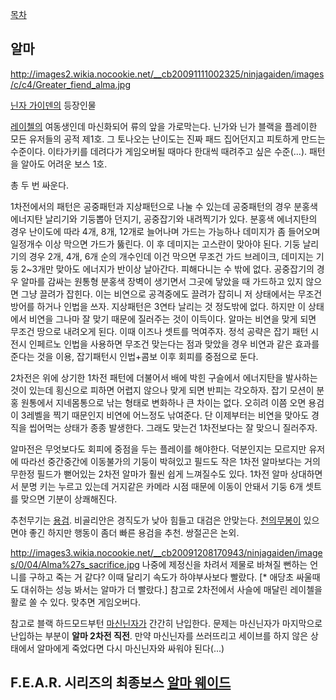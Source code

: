 [[목차]]
== 알마 ==
http://images2.wikia.nocookie.net/__cb20091111002325/ninjagaiden/images/c/c4/Greater_fiend_alma.jpg

[[닌자 가이덴]]의 등장인물

[[레이첼]]의 여동생인데 마신화되어 류의 앞을 가로막는다. 닌가와 닌가 블랙을 플레이한 모든 유저들의 공적 제1호. 그 토나오는 난이도는 진짜 패드 집어던지고 피토하게 만드는 수준이다. 이타가키를 데려다가 게임오버될 때마다 한대씩 때려주고 싶은 수준(...).  패턴을 알아도 어려운 보스 1호.

총 두 번 싸운다.

1차전에서의 패턴은 공중패턴과 지상패턴으로 나눌 수 있는데 공중패턴의 경우 분홍색 에너지탄 날리기와 기둥뽑아 던지기, 공중잡기와 내려찍기가 있다. 분홍색 에너지탄의 경우 난이도에 따라 4개, 8개, 12개로 늘어나며 가드는 가능하나 데미지가 좀 들어오며 일정개수 이상 막으면 가드가 뚫린다. 이 후 데미지는 고스란이 맞아야 된다. 기둥 날리기의 경우 2개, 4개, 6개 순의 개수인데 이건 막으면 무조건 가드 브레이크, 데미지는 기둥 2~3개만 맞아도 에너지가 반이상 날아간다. 피해다니는 수 밖에 없다. 공중잡기의 경우 알마를 감싸는 원통형 분홍색 장벽이 생기면서 그곳에 닿았을 때 가드하고 있지 않으면 그냥 끌려가 잡힌다. 이는 비연으로 공격중에도 끌려가 잡히니 저 상태에서는 무조건 방어를 하거나 인법을 쓰자. 지상패턴은 3연타 날리는 것 정도밖에 없다. 하지만 이 상태에서 비연을 그나마 잘 맞기 때문에 질러주는 것이 이득이다. 알마는 비연을 맞게 되면 무조건 땅으로 내려오게 된다. 이때 이즈나 셋트를 먹여주자. 정석 공략은 잡기 패턴 시전시 인페르노 인법을 사용하면 무조건 맞는다는 점과 맞았을 경우 비연과 같은 효과를 준다는 것을 이용, 잡기패턴시 인법+콤보 이후 회피를 중점으로 둔다.

2차전은 위에 상기한 1차전 패턴에 더불어서 배에 박힌 구슬에서 에너지탄을 발사하는 것이 있는데 횡신으로 피하면 어렵지 않으나 맞게 되면 반피는 각오하자. 잡기 모션이 분홍 원통에서 지네몸통으로 낚는 형태로 변화하나 큰 차이는 없다. 오히려 이쯤 오면 용검이 3레벨을 찍기 때문인지 비연에 어느정도 낚여준다. 단 이제부터는 비연을 맞아도 경직을 씹어먹는 상태가 종종 발생한다. 그래도 맞는건 1차전보다는 잘 맞으니 질러주자.

알마전은 무엇보다도 회피에 중점을 두는 플레이를 해야한다. 덕분인지는 모르지만 유저에 따라선 중간중간에 이동불가의 기둥이 박혀있고 필드도 작은 1차전 알마보다는 거의 무한정 필드가 뻗어있는 2차전 알마가 훨씬 쉽게 느껴질수도 있다. 1차전 알마 상대하면서 분명 키는 누르고 있는데 거지같은 카메라 시점 때문에 이동이 안돼서 기둥 6개 셋트를 맞으면 기분이 상쾌해진다. 

추천무기는 [[용검]]. 비골리안은 경직도가 낮아 힘들고 대검은 안맞는다. [[천의무봉]]이 있으면야 좋긴 하지만 행동이 좀더 빠른 용검을 추천. 쌍절곤은 논외.

http://images3.wikia.nocookie.net/__cb20091208170943/ninjagaiden/images/0/04/Alma%27s_sacrifice.jpg
나중에 제정신을 차려서 제물로 바쳐질 뻔하는 언니를 구하고 죽는 거 같다? 이때 달리기 속도가 하야부사보다 빨랐다. [* 애당초 싸울때도 대쉬하는 성능 봐서는 알마가 더 빨랐다.] 참고로 2차전에서 사슬에 매달린 레이첼을 활로 쏠 수 있다. 맞추면 게임오버다.

참고로 블랙 하드모드부턴 [[마신닌자]]가 간간히 난입한다.  문제는 마신닌자가 마지막으로 난입하는 부분이 '''알마 2차전 직전'''.  만약 마신닌자를 쓰러뜨리고 세이브를 하지 않은 상태에서 알마에게 죽었다면 다시 마신닌자와 싸워야 된다(...)

== F.E.A.R. 시리즈의 최종보스 [[알마 웨이드]] ==
